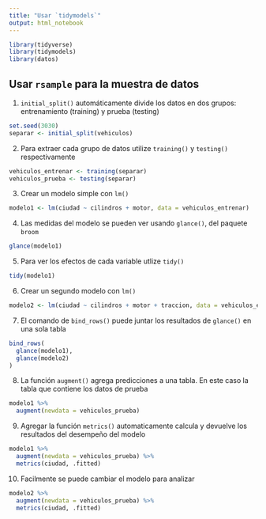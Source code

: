 ```yaml
---
title: "Usar `tidymodels`"
output: html_notebook
---
```


```r
library(tidyverse)
library(tidymodels)
library(datos)
```

## Usar `rsample` para la muestra de datos

1. `initial_split()` automáticamente divide los datos en dos grupos: entrenamiento (training) y prueba (testing)
```r
set.seed(3030)
separar <- initial_split(vehiculos)
```

2. Para extraer cada grupo de datos utilize `training()` y `testing()` respectivamente
```r
vehiculos_entrenar <- training(separar)
vehiculos_prueba <- testing(separar)
```

3. Crear un modelo simple con `lm()`
```r
modelo1 <- lm(ciudad ~ cilindros + motor, data = vehiculos_entrenar)
```

4. Las medidas del modelo se pueden ver usando `glance()`, del paquete `broom`
```r
glance(modelo1)
```

5. Para ver los efectos de cada variable utlize `tidy()`
```r
tidy(modelo1)
```

6. Crear un segundo modelo con `lm()`
```r
modelo2 <- lm(ciudad ~ cilindros + motor + traccion, data = vehiculos_entrenar)
```

7. El comando de `bind_rows()` puede juntar los resultados de `glance()` en una sola tabla
```r
bind_rows(
  glance(modelo1),
  glance(modelo2)
) 
```

8. La función `augment()` agrega predicciones a una tabla.  En este caso la tabla que contiene los datos de prueba
```r
modelo1 %>%
  augment(newdata = vehiculos_prueba) 
```

9. Agregar la función `metrics()` automaticamente calcula y devuelve los resultados del desempeño del modelo
```r
modelo1 %>%
  augment(newdata = vehiculos_prueba) %>%
  metrics(ciudad, .fitted)
```

10. Facilmente se puede cambiar el modelo para analizar
```r
modelo2 %>%
  augment(newdata = vehiculos_prueba) %>%
  metrics(ciudad, .fitted)
```


